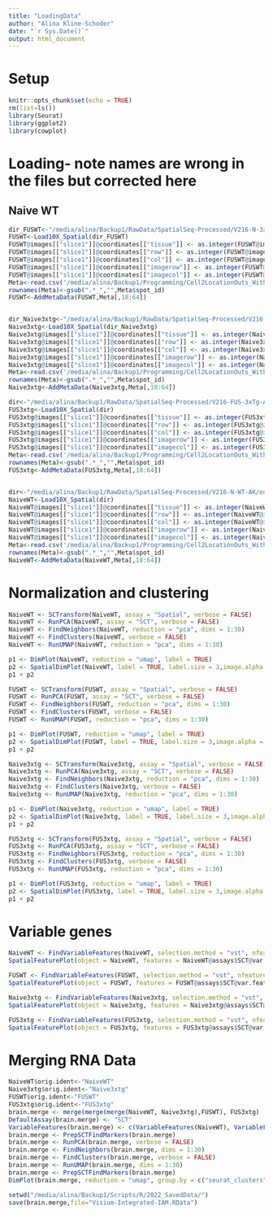 ```yaml
---
title: "LoadingData"
author: "Alina Kline-Schoder"
date: "`r Sys.Date()`"
output: html_document
---
```

# Setup
```r
knitr::opts_chunk$set(echo = TRUE)
rm(list=ls())
library(Seurat)
library(ggplot2)
library(cowplot)
```

# Loading- note names are wrong in the files but corrected here
## Naive WT
```r
dir_FUSWT<-"/media/alina/Backup1/RawData/SpatialSeq-Processed/V216-N-3xTg-AK/outs/"
FUSWT<-Load10X_Spatial(dir_FUSWT)
FUSWT@images[["slice1"]]@coordinates[["tissue"]] <- as.integer(FUSWT@images[["slice1"]]@coordinates[["tissue"]])
FUSWT@images[["slice1"]]@coordinates[["row"]] <- as.integer(FUSWT@images[["slice1"]]@coordinates[["row"]])
FUSWT@images[["slice1"]]@coordinates[["col"]] <- as.integer(FUSWT@images[["slice1"]]@coordinates[["col"]])
FUSWT@images[["slice1"]]@coordinates[["imagerow"]] <- as.integer(FUSWT@images[["slice1"]]@coordinates[["imagerow"]])
FUSWT@images[["slice1"]]@coordinates[["imagecol"]] <- as.integer(FUSWT@images[["slice1"]]@coordinates[["imagecol"]])
Meta<-read.csv('/media/alina/Backup1/Programming/Cell2LocationOuts_WithAK_IAM/SV216-FUS-WT-AK/obs.csv')
rownames(Meta)<-gsub(".*_","",Meta$spot_id)
FUSWT<-AddMetaData(FUSWT,Meta[,18:64])


dir_Naive3xtg<-"/media/alina/Backup1/RawData/SpatialSeq-Processed/V216-FUS-WT-AK/outs/"
Naive3xtg<-Load10X_Spatial(dir_Naive3xtg)
Naive3xtg@images[["slice1"]]@coordinates[["tissue"]] <- as.integer(Naive3xtg@images[["slice1"]]@coordinates[["tissue"]])
Naive3xtg@images[["slice1"]]@coordinates[["row"]] <- as.integer(Naive3xtg@images[["slice1"]]@coordinates[["row"]])
Naive3xtg@images[["slice1"]]@coordinates[["col"]] <- as.integer(Naive3xtg@images[["slice1"]]@coordinates[["col"]])
Naive3xtg@images[["slice1"]]@coordinates[["imagerow"]] <- as.integer(Naive3xtg@images[["slice1"]]@coordinates[["imagerow"]])
Naive3xtg@images[["slice1"]]@coordinates[["imagecol"]] <- as.integer(Naive3xtg@images[["slice1"]]@coordinates[["imagecol"]])
Meta<-read.csv('/media/alina/Backup1/Programming/Cell2LocationOuts_WithAK_IAM/SV216-N-3xTg-AK/obs.csv')
rownames(Meta)<-gsub(".*_","",Meta$spot_id)
Naive3xtg<-AddMetaData(Naive3xtg,Meta[,18:64])

dir<-"/media/alina/Backup1/RawData/SpatialSeq-Processed/V216-FUS-3xTg-AK/outs/"
FUS3xtg<-Load10X_Spatial(dir)
FUS3xtg@images[["slice1"]]@coordinates[["tissue"]] <- as.integer(FUS3xtg@images[["slice1"]]@coordinates[["tissue"]])
FUS3xtg@images[["slice1"]]@coordinates[["row"]] <- as.integer(FUS3xtg@images[["slice1"]]@coordinates[["row"]])
FUS3xtg@images[["slice1"]]@coordinates[["col"]] <- as.integer(FUS3xtg@images[["slice1"]]@coordinates[["col"]])
FUS3xtg@images[["slice1"]]@coordinates[["imagerow"]] <- as.integer(FUS3xtg@images[["slice1"]]@coordinates[["imagerow"]])
FUS3xtg@images[["slice1"]]@coordinates[["imagecol"]] <- as.integer(FUS3xtg@images[["slice1"]]@coordinates[["imagecol"]])
Meta<-read.csv('/media/alina/Backup1/Programming/Cell2LocationOuts_WithAK_IAM/SV216-FUS-3xTg-AK/obs.csv')
rownames(Meta)<-gsub(".*_","",Meta$spot_id)
FUS3xtg<-AddMetaData(FUS3xtg,Meta[,18:64])


dir<-"/media/alina/Backup1/RawData/SpatialSeq-Processed/V216-N-WT-AK/outs"
NaiveWT<-Load10X_Spatial(dir)
NaiveWT@images[["slice1"]]@coordinates[["tissue"]] <- as.integer(NaiveWT@images[["slice1"]]@coordinates[["tissue"]])
NaiveWT@images[["slice1"]]@coordinates[["row"]] <- as.integer(NaiveWT@images[["slice1"]]@coordinates[["row"]])
NaiveWT@images[["slice1"]]@coordinates[["col"]] <- as.integer(NaiveWT@images[["slice1"]]@coordinates[["col"]])
NaiveWT@images[["slice1"]]@coordinates[["imagerow"]] <- as.integer(NaiveWT@images[["slice1"]]@coordinates[["imagerow"]])
NaiveWT@images[["slice1"]]@coordinates[["imagecol"]] <- as.integer(NaiveWT@images[["slice1"]]@coordinates[["imagecol"]])
Meta<-read.csv('/media/alina/Backup1/Programming/Cell2LocationOuts_WithAK_IAM/SV216-N-WT-AK/obs.csv')
rownames(Meta)<-gsub(".*_","",Meta$spot_id)
NaiveWT<-AddMetaData(NaiveWT,Meta[,18:64])
```


# Normalization and clustering
```r
NaiveWT <- SCTransform(NaiveWT, assay = "Spatial", verbose = FALSE)
NaiveWT <- RunPCA(NaiveWT, assay = "SCT", verbose = FALSE)
NaiveWT <- FindNeighbors(NaiveWT, reduction = "pca", dims = 1:30)
NaiveWT <- FindClusters(NaiveWT, verbose = FALSE)
NaiveWT <- RunUMAP(NaiveWT, reduction = "pca", dims = 1:30)

p1 <- DimPlot(NaiveWT, reduction = "umap", label = TRUE)
p2 <- SpatialDimPlot(NaiveWT, label = TRUE, label.size = 3,image.alpha = 0.1)
p1 + p2

FUSWT <- SCTransform(FUSWT, assay = "Spatial", verbose = FALSE)
FUSWT <- RunPCA(FUSWT, assay = "SCT", verbose = FALSE)
FUSWT <- FindNeighbors(FUSWT, reduction = "pca", dims = 1:30)
FUSWT <- FindClusters(FUSWT, verbose = FALSE)
FUSWT <- RunUMAP(FUSWT, reduction = "pca", dims = 1:30)

p1 <- DimPlot(FUSWT, reduction = "umap", label = TRUE)
p2 <- SpatialDimPlot(FUSWT, label = TRUE, label.size = 3,image.alpha = 0.1)
p1 + p2

Naive3xtg <- SCTransform(Naive3xtg, assay = "Spatial", verbose = FALSE)
Naive3xtg <- RunPCA(Naive3xtg, assay = "SCT", verbose = FALSE)
Naive3xtg <- FindNeighbors(Naive3xtg, reduction = "pca", dims = 1:30)
Naive3xtg <- FindClusters(Naive3xtg, verbose = FALSE)
Naive3xtg <- RunUMAP(Naive3xtg, reduction = "pca", dims = 1:30)

p1 <- DimPlot(Naive3xtg, reduction = "umap", label = TRUE)
p2 <- SpatialDimPlot(Naive3xtg, label = TRUE, label.size = 3,image.alpha = 0.1)
p1 + p2

FUS3xtg <- SCTransform(FUS3xtg, assay = "Spatial", verbose = FALSE)
FUS3xtg <- RunPCA(FUS3xtg, assay = "SCT", verbose = FALSE)
FUS3xtg <- FindNeighbors(FUS3xtg, reduction = "pca", dims = 1:30)
FUS3xtg <- FindClusters(FUS3xtg, verbose = FALSE)
FUS3xtg <- RunUMAP(FUS3xtg, reduction = "pca", dims = 1:30)

p1 <- DimPlot(FUS3xtg, reduction = "umap", label = TRUE)
p2 <- SpatialDimPlot(FUS3xtg, label = TRUE, label.size = 3,image.alpha = 0.5)
p1 + p2
```
# Variable genes
```r
NaiveWT <- FindVariableFeatures(NaiveWT, selection.method = "vst", nfeatures = 2000)
SpatialFeaturePlot(object = NaiveWT, features = NaiveWT@assays$SCT@var.features[1:3], alpha = c(0.1, 1), ncol = 3,image.alpha = 0.3)

FUSWT <- FindVariableFeatures(FUSWT, selection.method = "vst", nfeatures = 2000)
SpatialFeaturePlot(object = FUSWT, features = FUSWT@assays$SCT@var.features[1:3], alpha = c(0.1, 1), ncol = 3,image.alpha = 0.3)

Naive3xtg <- FindVariableFeatures(Naive3xtg, selection.method = "vst", nfeatures = 2000)
SpatialFeaturePlot(object = Naive3xtg, features = Naive3xtg@assays$SCT@var.features[1:3], alpha = c(0.1, 1), ncol = 3,image.alpha = 0.3)

FUS3xtg <- FindVariableFeatures(FUS3xtg, selection.method = "vst", nfeatures = 2000)
SpatialFeaturePlot(object = FUS3xtg, features = FUS3xtg@assays$SCT@var.features[1:3], alpha = c(0.1, 1), ncol = 3,image.alpha = 0.3)
```


# Merging RNA Data
```r
NaiveWT$orig.ident<-"NaiveWT"
Naive3xtg$orig.ident<-"Naive3xtg"
FUSWT$orig.ident<-"FUSWT"
FUS3xtg$orig.ident<-"FUS3xtg"
brain.merge <- merge(merge(merge(NaiveWT, Naive3xtg),FUSWT), FUS3xtg)
DefaultAssay(brain.merge) <- "SCT"
VariableFeatures(brain.merge) <- c(VariableFeatures(NaiveWT), VariableFeatures(Naive3xtg),VariableFeatures(FUSWT), VariableFeatures(FUS3xtg))
brain.merge <- PrepSCTFindMarkers(brain.merge)
brain.merge <- RunPCA(brain.merge, verbose = FALSE)
brain.merge <- FindNeighbors(brain.merge, dims = 1:30)
brain.merge <- FindClusters(brain.merge, verbose = FALSE)
brain.merge <- RunUMAP(brain.merge, dims = 1:30)
brain.merge <- PrepSCTFindMarkers(brain.merge)
DimPlot(brain.merge, reduction = "umap", group.by = c("seurat_clusters", "orig.ident"))
```


```r
setwd("/media/alina/Backup1/Scripts/R/2022_SavedData/")
save(brain.merge,file="Visium-Integrated-IAM.RData")
```

